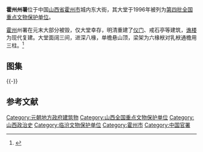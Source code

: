 {{coord|36|34|17|N|111|43|22|E|display=title|scale:10000}}
{{文物保护单位
| 级别 = 全国
| 名称 = 霍州州署大堂
| 图片 = [[File:Map_of_Huozhou_Office_in_1558.jpg|220px]]<br><small>明嘉靖三十七年（1558年）《霍州志》所载霍州署平面</small>
| 所在 = [[山西省|山西省]][[霍州市|霍州市]]
| 分类 = 古建筑
| 时代 = [[元朝|元]]
| 编号 = [[第四批全国重点文物保护单位|第四批]]第119项
| 登录 = 1996年11月20日
}}
'''霍州州署'''位于中国[[山西省|山西省]][[霍州市|霍州市]]城内东大街，其大堂于1996年被列为[[第四批全国重点文物保护单位|第四批全国重点文物保护单位]]。

[[霍州_(金朝)|霍州]]州署在元末大部分被毁，仅大堂幸存，明清重建了[[仪门|仪门]]、戒石亭等建筑，[[谯楼|谯楼]]为现代复建。大堂面阔三间，进深八椽，单檐悬山顶，梁架为六椽栿对乳栿通檐用三柱。<ref>{{Cite book |title=全国重点文物保护单位·第一至第五批·第Ⅰ卷 |publisher=文物出版社 |year=2004 |isbn=7-5010-1525-2 |pages=359 }}</ref>

== 图集 ==
{{multiple image
| align  = left
| image1 = Huozhou Prefectural Hall 01 2012-09.JPG
| width1 = 260
| caption1 = 影壁
| image2 = Huozhou Prefectural Hall 05 2012-09.JPG
| width2 = 260
| caption2 = “古霍名郡”坊
| image3 = Huozhou Prefectural Hall 04 2012-09.JPG
| width3 = 146
| caption3 = 自牌坊看谯楼
| image4 = Huozhou Prefectural Hall 09 2012-09.JPG
| width4 = 146
| caption4 = 谯楼
}}
{{-}}
==参考文献==
{{reflist}}
{{Commons category|Huozhou Prefectural Hall}}

{{山西全国重点文物保护单位}}

{{DEFAULTSORT:Huo}}
[[Category:元朝地方政府建筑物|Category:元朝地方政府建筑物]]
[[Category:山西全国重点文物保护单位|Category:山西全国重点文物保护单位]]
[[Category:山西政治史|Category:山西政治史]]
[[Category:临汾文物保护单位|Category:临汾文物保护单位]]
[[Category:霍州市|Category:霍州市]]
[[Category:中国官署|Category:中国官署]]